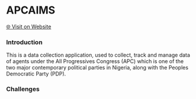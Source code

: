 # APCAIMS

[🌐 Visit on Website](https://apcaims.org/)

### Introduction

This is a data collection application, used to collect,
track and manage data of agents under the All Progressives Congress (APC)
which is one of the two major
contemporary political parties in Nigeria,
along with the Peoples Democratic Party (PDP).

### Challenges
